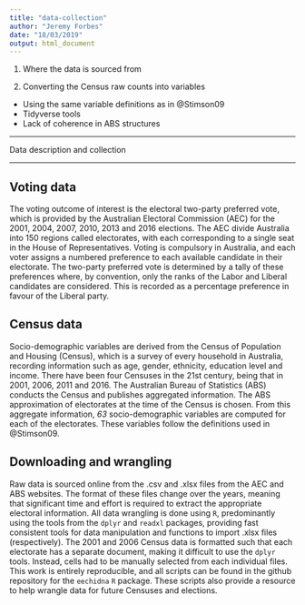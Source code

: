 ```yaml
---
title: "data-collection"
author: "Jeremy Forbes"
date: "18/03/2019"
output: html_document
---
```


1. Where the data is sourced from

2. Converting the Census raw counts into variables
- Using the same variable definitions as in @Stimson09 
- Tidyverse tools
- Lack of coherence in ABS structures

--------------------------------------------------------------------------------

Data description and collection

--------------------------------------------------------------------------------

## Voting data

The voting outcome of interest is the electoral two-party preferred vote, which is provided by the Australian Electoral Commission (AEC) for the 2001, 2004, 2007, 2010, 2013 and 2016 elections. The AEC divide Australia into 150 regions called electorates, with each corresponding to a single seat in the House of Representatives. Voting is compulsory in Australia, and each voter assigns a numbered preference to each available candidate in their electorate. The two-party preferred vote is determined by a tally of these preferences where, by convention, only the ranks of the Labor and Liberal candidates are considered. This is recorded as a percentage preference in favour of the Liberal party.

## Census data

Socio-demographic variables are derived from the Census of Population and Housing (Census), which is a survey of every household in Australia, recording information such as age, gender, ethnicity, education level and income. There have been four Censuses in the 21st century, being that in 2001, 2006, 2011 and 2016. The Australian Bureau of Statistics (ABS) conducts the Census and publishes aggregated information. The ABS approximation of electorates at the time of the Census is chosen. From this aggregate information, *63* socio-demographic variables are computed for each of the electorates. These variables follow the definitions used in @Stimson09. 

## Downloading and wrangling

Raw data is sourced online from the .csv and .xlsx files from the AEC and ABS websites. The format of these files change over the years, meaning that significant time and effort is required to extract the appropriate electoral information. All data wrangling is done using `R`, predominantly using the tools from the `dplyr` and `readxl` packages, providing fast consistent tools for data manipulation and functions to import .xlsx files (respectively). The 2001 and 2006 Census data is formatted such that each electorate has a separate document, making it difficult to use the `dplyr` tools. Instead, cells had to be manually selected from each individual files. This work is entirely reproducible, and all scripts can be found in the github repository for the `eechidna` `R` package. These scripts also provide a resource to help wrangle data for future Censuses and elections.



